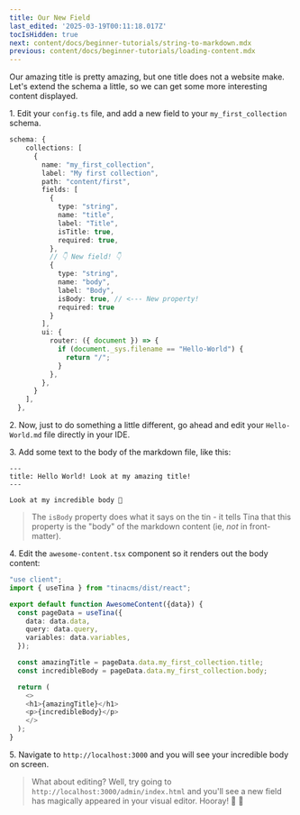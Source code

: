 ```yaml
---
title: Our New Field
last_edited: '2025-03-19T00:11:18.017Z'
tocIsHidden: true
next: content/docs/beginner-tutorials/string-to-markdown.mdx
previous: content/docs/beginner-tutorials/loading-content.mdx
---
```


Our amazing title is pretty amazing, but one title does not a website make. Let's extend the schema a little, so we can get some more interesting content displayed.

1\. Edit your `config.ts` file, and add a new field to your `my_first_collection` schema.

```typescript
schema: {
    collections: [
      {
        name: "my_first_collection",
        label: "My first collection",
        path: "content/first",
        fields: [
          {
            type: "string",
            name: "title",
            label: "Title",
            isTitle: true,
            required: true,
          },
          // 👇 New field! 👇 
          {
            type: "string",
            name: "body",
            label: "Body",
            isBody: true, // <--- New property!
            required: true
          }
        ],
        ui: {
          router: ({ document }) => {
            if (document._sys.filename == "Hello-World") {
              return "/";
            }
          },
        },
      }
    ],
  },
```

2\. Now, just to do something a little different, go ahead and edit your `Hello-World.md` file directly in your IDE.

3\. Add some text to the body of the markdown file, like this:

```
---
title: Hello World! Look at my amazing title!
---

Look at my incredible body 🦙
```

> The `isBody` property does what it says on the tin - it tells Tina that this property is the "body" of the markdown content (ie, *not* in front-matter).

4\. Edit the `awesome-content.tsx` component so it renders out the body content:

```typescript
"use client";
import { useTina } from "tinacms/dist/react";

export default function AwesomeContent({data}) {
  const pageData = useTina({
    data: data.data,
    query: data.query,
    variables: data.variables,
  });

  const amazingTitle = pageData.data.my_first_collection.title;
  const incredibleBody = pageData.data.my_first_collection.body;

  return (
    <>
    <h1>{amazingTitle}</h1>
    <p>{incredibleBody}</p>
    </>
  );
}
```

5\. Navigate to `http://localhost:3000` and you will see your incredible body on screen.

> What about editing? Well, try going to `http://localhost:3000/admin/index.html` and you'll see a new field has magically appeared in your  visual editor. Hooray! 🙌 🎉
